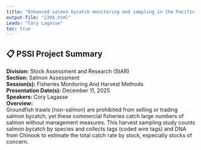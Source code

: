 ```yaml
---
title: "Enhanced salmon bycatch monitoring and sampling in the Pacific region groundfish trawl fishery"
output-file: "2394.html"
Leads: "Cory Lagasse"
toc: true
---
```


## 📋 PSSI Project Summary

**Division:** Stock Assessment and Research (StAR)  
**Section:** Salmon Assessment  
**Session(s):** Fisheries Monitoring And Harvest Methods  
**Presentation Date(s):** December 11, 2025  
**Speakers:** Cory Lagasse  
**Overview:**  
Groundfish trawls (non-salmon) are prohibited from selling or trading salmon bycatch, yet these commercial fisheries catch large numbers of salmon without management measures. This harvest sampling study counts salmon bycatch by species and collects tags (coded wire tags) and DNA from Chinook to estimate the total catch rate by stock, especially stocks of concern.   

